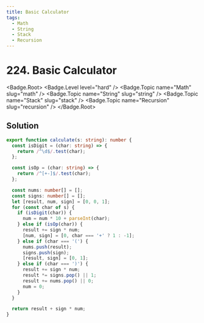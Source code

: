 ```yaml
---
title: Basic Calculator
tags:
  - Math
  - String
  - Stack
  - Recursion
---
```


# 224. Basic Calculator

<Badge.Root>
  <Badge.Level level="hard" />
  <Badge.Topic name="Math" slug="math" />
  <Badge.Topic name="String" slug="string" />
  <Badge.Topic name="Stack" slug="stack" />
  <Badge.Topic name="Recursion" slug="recursion" />
</Badge.Root>

## Solution

```typescript filename="solution.ts" copy
export function calculate(s: string): number {
  const isDigit = (char: string) => {
    return /^\d$/.test(char);
  };

  const isOp = (char: string) => {
    return /^[+-]$/.test(char);
  };

  const nums: number[] = [];
  const signs: number[] = [];
  let [result, num, sign] = [0, 0, 1];
  for (const char of s) {
    if (isDigit(char)) {
      num = num * 10 + parseInt(char);
    } else if (isOp(char)) {
      result += sign * num;
      [num, sign] = [0, char === '+' ? 1 : -1];
    } else if (char === '(') {
      nums.push(result);
      signs.push(sign);
      [result, sign] = [0, 1];
    } else if (char === ')') {
      result += sign * num;
      result *= signs.pop() || 1;
      result += nums.pop() || 0;
      num = 0;
    }
  }

  return result + sign * num;
}
```

<ProblemLink
  codingSite="leetcode"
  href="https://leetcode.com/problems/basic-calculator/"
  title="Basic Calculator"
/>
